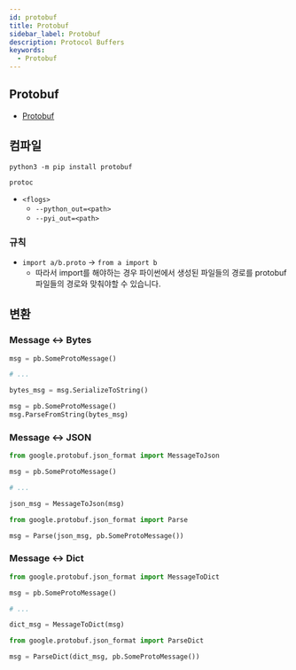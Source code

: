 ```yaml
---
id: protobuf
title: Protobuf
sidebar_label: Protobuf
description: Protocol Buffers
keywords:
  - Protobuf
---
```


## Protobuf

- [Protobuf](/docs/lang/design/protocol/protobuf)

## 컴파일

```shell
python3 -m pip install protobuf
```

```shell
protoc
```

- `<flogs>`
  - `--python_out=<path>`
  - `--pyi_out=<path>`

### 규칙

- `import a/b.proto` -\> `from a import b`
  - 따라서 import를 해야하는 경우 파이썬에서 생성된 파일들의 경로를 protobuf 파일들의 경로와 맞춰야할 수 있습니다.

## 변환

### Message <-\> Bytes

```python
msg = pb.SomeProtoMessage()

# ...

bytes_msg = msg.SerializeToString()
```

```python
msg = pb.SomeProtoMessage()
msg.ParseFromString(bytes_msg)
```

### Message <-\> JSON

```python
from google.protobuf.json_format import MessageToJson

msg = pb.SomeProtoMessage()

# ...

json_msg = MessageToJson(msg)
```

```python
from google.protobuf.json_format import Parse

msg = Parse(json_msg, pb.SomeProtoMessage())
```

### Message <-\> Dict

```python
from google.protobuf.json_format import MessageToDict

msg = pb.SomeProtoMessage()

# ...

dict_msg = MessageToDict(msg)
```

```python
from google.protobuf.json_format import ParseDict

msg = ParseDict(dict_msg, pb.SomeProtoMessage())
```
